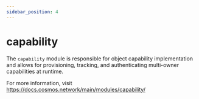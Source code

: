 ```yaml
---
sidebar_position: 4
---
```


# capability

The `capability` module is responsible for object capability implementation and allows for provisioning, tracking, and authenticating multi-owner capabilities at runtime.

For more information, visit https://docs.cosmos.network/main/modules/capability/
